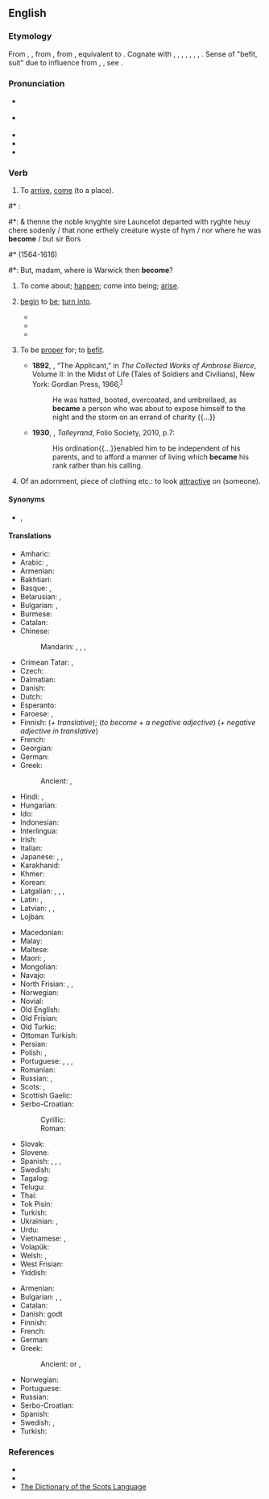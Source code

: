==English==

===Etymology===
From {{inh|en|enm|becomen}}, {{m|enm|bicumen}}, from {{inh|en|ang|becuman||to come, approach, arrive, enter, meet with, fall in with; happen, befall; befit}}, from {{etyl|gem-pro|en}} {{m|gem-pro|*bikwemaną||to come around, come about, come across, come by}}, equivalent to {{prefix|be|t1=about, around|come|lang=en}}. Cognate with {{cog|sco|becum||to come, arrive, reach a destination}}, {{cog|frr|bekommen}}, {{m|frr|bykommen||to come by, obtain, receive}}, {{cog|fy|bikomme||to come by, obtain, receive}}, {{cog|nl|bekomen||to come by, obtain, receive}}, {{cog|de|bekommen||to get, receive, obtain}}, {{cog|sv|bekomma||to receive, concern}}, {{cog|got|𐌱𐌹𐌵𐌹𐌼𐌰𐌽||to come upon one, befall}}. Sense of "befit, suit" due to influence from {{etyl|enm|en}} {{m|enm|cweme}}, {{m|enm|icweme}}, see {{m|en|queem}}.

===Pronunciation===
* {{a|UK}} {{IPA|/bɪˈkʌm/|/bəˈkʌm/|lang=en}}
*: {{a|Northern England}} {{IPA|/bɪˈkʊm/|/bəˈkʊm/|lang=en}}
* {{a|US}} {{IPA|/bəˈkʌm/|/biˈkʌm/|lang=en}}
* {{audio|en-us-become.ogg|Audio (US)|lang=en}}
* {{rhymes|ʌm|lang=en}}
* {{hyphenation|be|come|lang=en}}

===Verb===
{{en-verb|becomes|becoming|became|past2=becomed|past2_qual=nonstandard|become|past_ptc3=becomen|past_ptc3_qual=rare, dialectal}}

# {{lb|en|intransitive|obsolete}} To [[arrive]], [[come]] (to a place). {{defdate|9<sup>th</sup>-18<sup>th</sup>c.}}
<!--Prior quote: #*{{RQ:Mlry MrtArthr1|VII}}:
#*: And than Sir Launcelot departed suddeynly, and no creature wyst where he was '''becom''' but Sir Bors.-->
#* {{RQ:Mlry MrtDrthr|20.2|2|XVIII|ii}}:
#*: & thenne the noble knyghte sire Launcelot departed with ryghte heuy chere sodenly / that none erthely creature wyste of hym / nor where he was '''become''' / but sir Bors
#* {{w|William Shakespeare}} (1564-1616)
#*: But, madam, where is Warwick then '''become'''?
# {{lb|en|copulative}} To come about; [[happen]]; come into being; [[arise]]. {{defdate|from 12<sup>th</sup>c.}}
#: {{ux|en|What '''became''' of him after he was let go?}}
#: {{ux|en|It hath '''becomen''' so that many a man had to sterve.}}
# {{lb|en|copulative}} [[begin]] to [[be]]; [[turn into]]. {{defdate|from 12<sup>th</sup>c.}}
#: {{ux|en|She '''became''' a doctor when she was 25.}}
#: {{ux|en|The weather will '''become''' cold after the sun goes down.}}
#* {{quote-book|year=1898|author={{w|Winston Churchill (novelist)|Winston Churchill}}
|title={{w|The Celebrity}}|chapter=8
|passage=The humor of my proposition appealed more strongly to Miss Trevor than I had looked for, and from that time forward she '''became''' her old self again; for, even after she had conquered her love for the Celebrity, the mortification of having been jilted by him remained.}}
#* {{quote-journal|date=May 13, 2012|author=Alistair Magowan|work=BBC Sport
|title=[http://www.bbc.co.uk/sport/0/football/17973162 Sunderland 0-1 Man Utd]
|passage=Then, as the Sunderland fans' cheers bellowed around the stadium, United's title bid was over when it '''became''' apparent City had pinched a last-gasp winner to seal their first title in 44 years.}}
#* {{quote-magazine|year=2013|month=May-June|author=[http://www.americanscientist.org/authors/detail/william-e-conner-1 William E. Conner]
|title=[http://www.americanscientist.org/issues/feature/2013/3/an-acoustic-arms-race An Acoustic Arms Race]
|volume=101|issue=3|page=206-7|magazine={{w|American Scientist}}
|passage=Earless ghost swift moths '''become''' “invisible” to echolocating bats by forming mating clusters close (less than half a meter) above vegetation and effectively blending into the clutter of echoes that the bat receives from the leaves and stems around them.}}
# {{lb|en|transitive}} To be [[proper]] for; to [[befit]]. {{defdate|from 13<sup>th</sup>c.}}
#* '''1892''', {{w|Ambrose Bierce}}, “The Applicant,” in ''The Collected Works of Ambrose Bierce'', Volume II: In the Midst of Life (Tales of Soldiers and Civilians), New York: Gordian Press, 1966,<sup>[http://www.gutenberg.org/files/13334/13334-h/13334-h.htm#page281]</sup>
#*: He was hatted, booted, overcoated, and umbrellaed, as '''became''' a person who was about to expose himself to the night and the storm on an errand of charity {{...}}
#* '''1930''', {{w|Duff Cooper}}, ''Talleyrand'', Folio Society, 2010, p.7:
#*: His ordination{{...}}enabled him to be independent of his parents, and to afford a manner of living which '''became''' his rank rather than his calling.
# {{lb|en|transitive}} Of an adornment, piece of clothing etc.: to look [[attractive]] on (someone). {{defdate|from 14<sup>th</sup>c.}}
#: {{ux|en|That dress really '''becomes''' you.}}

====Synonyms====
* {{sense|to be suitable for}} {{l|en|befit}}, {{l|en|suit}}

====Translations====
{{trans-top|to begin to be}}
* Amharic: {{t|am|መሆን}}
* Arabic: {{t|ar|أَصْبَحَ}}, {{t|ar|صَارَ}}
* Armenian: {{t+|hy|դառնալ|sc=Armn}}
* Bakhtiari: {{t|bqi|اویدن|tr=awiðen|sc=fa-Arab}}
* Basque: {{t|eu|bihurtu}}, {{t|eu|bilakatu}}
* Belarusian: {{t|be|станаві́цца|impf|sc=Cyrl}}, {{t|be|стаць|pf|sc=Cyrl}}
* Bulgarian: {{t+|bg|ставам|sc=Cyrl}}, {{t|bg|случвам се|sc=Cyrl}}
* Burmese: {{t-needed|my}}
* Catalan: {{t+|ca|esdevenir}}
* Chinese:
*: Mandarin: {{t+|cmn|成|tr=chéng|sc=Hani}}, {{t+|cmn|成為|sc=Hani}}, {{t+|cmn|成为|tr=chéngwéi|sc=Hani}}, {{t+|cmn|了|alt=...了|tr=...le|sc=Hani}} {{qualifier|change of state particle}}
* Crimean Tatar: {{t|crh|olmaq}}, {{gloss|Northern dialect}} {{t|crh|bolmaq}}
* Czech: {{t+|cs|stát|alt=stát se}}
* Dalmatian: {{t|dlm|deventur}}
* Danish: {{t+|da|blive}}
* Dutch: {{t+|nl|worden}}
* Esperanto: {{t|eo|iĝi}}
* Faroese: {{t|fo|verða}}, {{t|fo|blíva}}
* Finnish: {{t+|fi|tulla}} (''+ translative''); (''to become + a negative adjective'') {{t+|fi|äityä}} (''+ negative adjective in translative'')
* French: {{t+|fr|devenir}}
* Georgian: {{t-needed|ka}}
* German: {{t+|de|werden}}
* Greek: {{t+|el|γίνομαι}}
*: Ancient: {{t|grc|γίγνομαι}}, {{t|grc|γίνομαι}} {{qual|Ionic, Koine}}
* Hindi: {{t+|hi|बनना|tr=bannā|sc=Deva}}, {{t|hi|हो जाना|tr=ho jānā|sc=Deva}}
* Hungarian: {{t+|hu|lesz}}
* Ido: {{t+|io|divenar}}
* Indonesian: {{t+|id|jadi|alt=menjadi}}
* Interlingua: {{t|ia|devenir}}
* Irish: {{t|ga|éirigh}}
* Italian: {{t+|it|diventare}}
* Japanese: {{t+|ja|なる|alt=...になる|tr=...-ni naru}}, {{t+|ja|なる|alt=...となる|tr=...-to naru}}, {{t+|ja|成る|tr=なる, naru}}
* Karakhanid: {{t|xqa|بُلْماقْ|tr=bolmāq}}
* Khmer: {{t|km|ទៅជា|tr=tɨv cie|sc=Khmr}}
* Korean: {{t+|ko|되다}}
* Latgalian: {{t|ltg|tikt}}, {{t|ltg|atsarast}}, {{t|ltg|pasadareit}}, {{t|ltg|palikt}}
* Latin: {{t+|la|fiō}}, {{t+|la|exsisto}}
* Latvian: {{t+|lv|kļūt}}, {{t|lv|tapt}}, {{t|lv|tikt}}
* Lojban: {{t+|jbo|binxo}}
{{trans-mid}}
* Macedonian: {{t|mk|стане|sc=Cyrl}}
* Malay: {{t|ms|semakin}}
* Maltese: {{t|mt|sar}}
* Maori: {{t|mi|haere}}, {{t|mi|whanatu}}
* Mongolian: {{t+|mn|болох}}
* Navajo: {{t|nv|yileeh}}
* North Frisian: {{qualifier|Mooring}} {{t|frr|wårde}}, {{qualifier|Föhr-Amrum}} {{t|frr|wurd}}, {{qualifier|Helgoland}} {{t|frr|wür}}
* Norwegian: {{t+|no|bli}}
* Novial: {{t|nov|deveni}}
* Old English: {{t|ang|weorþan}}
* Old Frisian: {{t|ofs|wertha}}
* Old Turkic: {{t|otk|𐰉𐰆𐰞|tr=bol-}}
* Ottoman Turkish: {{t|ota|اولمق|tr=olmaq}}
* Persian: {{t+|fa|شدن|tr=šodan|sc=fa-Arab}}
* Polish: {{t+|pl|zostawać|impf}}, {{t+|pl|zostać|pf}}
* Portuguese: {{t|pt|[[tornar]]-se}}, {{t+|pt|virar}}, {{t|pt|[[transformar]]-se em}}, {{t+|pt|ficar}}
* Romanian: {{t+|ro|deveni}}
* Russian: {{t+|ru|станови́ться|impf}}, {{t+|ru|стать|pf}}
* Scots: {{t|sco|becum}}, {{t|sco|wirth}}
* Scottish Gaelic: {{t|gd|fàs}}
* Serbo-Croatian:
*: Cyrillic: {{t|sh|постати|sc=Cyrl}}
*: Roman: {{t+|sh|postati}}
* Slovak: {{t|sk|stať|alt=stať sa}}
* Slovene: {{t+|sl|postati}}
* Spanish: {{t+|es|volver|alt=volverse}}, {{t+|es|hacer|alt=hacerse}}, {{t+|es|convertir|alt=convertirse}}, {{t|es|llegar a ser}}
* Swedish: {{t+|sv|bli}}
* Tagalog: {{t|tl|magíng}}
* Telugu: {{t+|te|అవు|sc=Telu}}
* Thai: {{t+|th|กลาย}}
* Tok Pisin: {{t|tpi|kamap}}
* Turkish: {{t+|tr|olmak}}
* Ukrainian: {{t|uk|става́ти|impf|sc=Cyrl}}, {{t|uk|ста́ти|pf|sc=Cyrl}}
* Urdu: {{t|ur|ہو جانا|tr=ho jānā|sc=ur-Arab}}
* Vietnamese: {{t+|vi|trở nên}}, {{t+|vi|trở thành}}
* Volapük: {{t+|vo|vedön}}
* Welsh: {{t+|cy|mynd}}, {{t+|cy|dod}}
* West Frisian: {{t+|fy|wurde}}
* Yiddish: {{t|yi|ווערן|sc=Hebr}}
{{trans-bottom}}

{{trans-top|to look attractive on, be suitable for}}
* Armenian: {{t+|hy|սազել|sc=Armn}}
* Bulgarian: {{t+|bg|приличам|sc=Cyrl}}, {{t+|bg|подхождам|sc=Cyrl}}, {{t+|bg|отивам|sc=Cyrl}}
* Catalan: {{t+|ca|escaure}}
* Danish: {{t+|da|passe}} godt
* Finnish: {{t+|fi|pukea}}
* French: {{t|fr|[[aller]] [[bien]]}}
* German: {{t+|de|stehen}}
* Greek:
*: Ancient: {{t|grc|πρέπω|alt=πρέπει}} or {{t|grc|ἔοικα|alt=ἔοικε}} {{qual|+ dative}}, {{t|grc|ἱκνέομαι|alt=ἱκνέεται}} {{qual|+ accusative and infinitive}}
{{trans-mid}}
* Norwegian: {{t+|no|kle}}
* Portuguese: {{t|pt|[[cair]] [[bem]] [[em]]}}
* Russian: {{t+|ru|идти́|impf}}
* Serbo-Croatian: {{t+|sh|priličiti|sc=Cyrl}}
* Spanish: {{t|es|[[quedar]] [[bien]]}}
* Swedish: {{t+|sv|klä}}, {{t+|sv|passa}}
* Turkish: {{t+|tr|yakışmak}}
{{trans-bottom}}

===References===
* {{R:Century 1911}}
* {{R:Webster 1913}}
* [http://www.dsl.ac.uk/entry/dost/becum The Dictionary of the Scots Language]

{{catlangname|en|class 4 strong verbs|copulative verbs|false friends for German speakers|irregular past participles|irregular verbs|past participles|verb forms using redundant wikisyntax}}